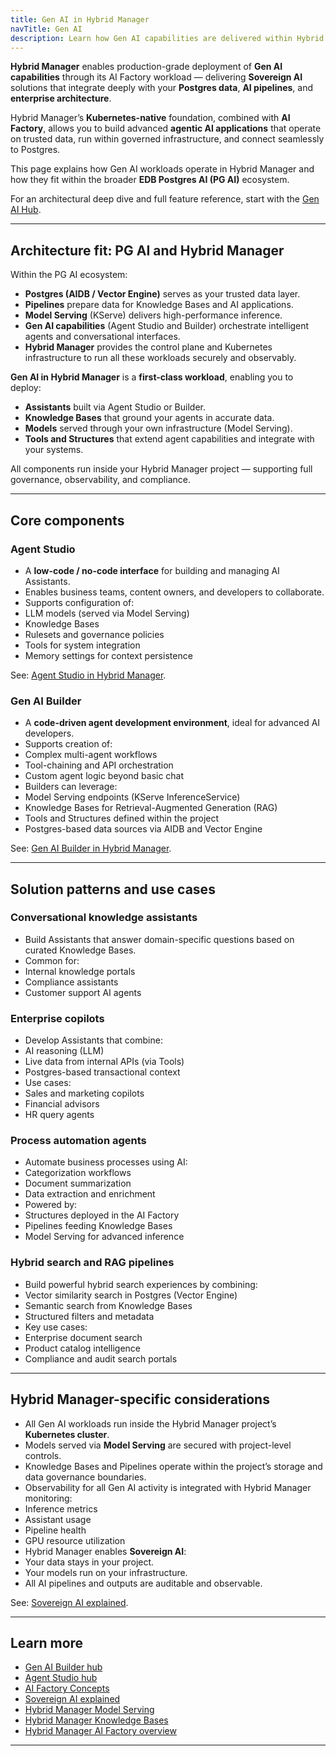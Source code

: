 ```yaml
---
title: Gen AI in Hybrid Manager
navTitle: Gen AI
description: Learn how Gen AI capabilities are delivered within Hybrid Manager (HCP AI Factory workload), including Agent Studio, Builder, and the broader PG AI architecture.
---
```



**Hybrid Manager** enables production-grade deployment of **Gen AI capabilities** through its AI Factory workload — delivering **Sovereign AI** solutions that integrate deeply with your **Postgres data**, **AI pipelines**, and **enterprise architecture**.

Hybrid Manager’s **Kubernetes-native** foundation, combined with **AI Factory**, allows you to build advanced **agentic AI applications** that operate on trusted data, run within governed infrastructure, and connect seamlessly to Postgres.

This page explains how Gen AI workloads operate in Hybrid Manager and how they fit within the broader **EDB Postgres AI (PG AI)** ecosystem.

For an architectural deep dive and full feature reference, start with the [Gen AI Hub](/edb-postgres-ai/ai-factory/gen-ai).

---

## Architecture fit: PG AI and Hybrid Manager

Within the PG AI ecosystem:

- **Postgres (AIDB / Vector Engine)** serves as your trusted data layer.
- **Pipelines** prepare data for Knowledge Bases and AI applications.
- **Model Serving** (KServe) delivers high-performance inference.
- **Gen AI capabilities** (Agent Studio and Builder) orchestrate intelligent agents and conversational interfaces.
- **Hybrid Manager** provides the control plane and Kubernetes infrastructure to run all these workloads securely and observably.

**Gen AI in Hybrid Manager** is a **first-class workload**, enabling you to deploy:

- **Assistants** built via Agent Studio or Builder.
- **Knowledge Bases** that ground your agents in accurate data.
- **Models** served through your own infrastructure (Model Serving).
- **Tools and Structures** that extend agent capabilities and integrate with your systems.

All components run inside your Hybrid Manager project — supporting full governance, observability, and compliance.

---

## Core components

### Agent Studio

- A **low-code / no-code interface** for building and managing AI Assistants.
- Enables business teams, content owners, and developers to collaborate.
- Supports configuration of:
- LLM models (served via Model Serving)
- Knowledge Bases
- Rulesets and governance policies
- Tools for system integration
- Memory settings for context persistence

See: [Agent Studio in Hybrid Manager](./agent-studio).

### Gen AI Builder

- A **code-driven agent development environment**, ideal for advanced AI developers.
- Supports creation of:
- Complex multi-agent workflows
- Tool-chaining and API orchestration
- Custom agent logic beyond basic chat
- Builders can leverage:
- Model Serving endpoints (KServe InferenceService)
- Knowledge Bases for Retrieval-Augmented Generation (RAG)
- Tools and Structures defined within the project
- Postgres-based data sources via AIDB and Vector Engine

See: [Gen AI Builder in Hybrid Manager](./builder).

---

## Solution patterns and use cases

### Conversational knowledge assistants

- Build Assistants that answer domain-specific questions based on curated Knowledge Bases.
- Common for:
- Internal knowledge portals
- Compliance assistants
- Customer support AI agents

### Enterprise copilots

- Develop Assistants that combine:
- AI reasoning (LLM)
- Live data from internal APIs (via Tools)
- Postgres-based transactional context
- Use cases:
- Sales and marketing copilots
- Financial advisors
- HR query agents

### Process automation agents

- Automate business processes using AI:
- Categorization workflows
- Document summarization
- Data extraction and enrichment
- Powered by:
- Structures deployed in the AI Factory
- Pipelines feeding Knowledge Bases
- Model Serving for advanced inference

### Hybrid search and RAG pipelines

- Build powerful hybrid search experiences by combining:
- Vector similarity search in Postgres (Vector Engine)
- Semantic search from Knowledge Bases
- Structured filters and metadata
- Key use cases:
- Enterprise document search
- Product catalog intelligence
- Compliance and audit search portals

---

## Hybrid Manager-specific considerations

- All Gen AI workloads run inside the Hybrid Manager project’s **Kubernetes cluster**.
- Models served via **Model Serving** are secured with project-level controls.
- Knowledge Bases and Pipelines operate within the project’s storage and data governance boundaries.
- Observability for all Gen AI activity is integrated with Hybrid Manager monitoring:
- Inference metrics
- Assistant usage
- Pipeline health
- GPU resource utilization
- Hybrid Manager enables **Sovereign AI**:
- Your data stays in your project.
- Your models run on your infrastructure.
- All AI pipelines and outputs are auditable and observable.

See: [Sovereign AI explained](/edb-postgres-ai/ai-factory/learn/explained/sovereign-ai).

---

## Learn more

- [Gen AI Builder hub](/edb-postgres-ai/ai-factory/gen-ai/builder)
- [Agent Studio hub](/edb-postgres-ai/ai-factory/gen-ai/agent-studio)
- [AI Factory Concepts](/edb-postgres-ai/ai-factory/learn/explained/ai-factory-concepts)
- [Sovereign AI explained](/edb-postgres-ai/ai-factory/learn/explained/sovereign-ai)
- [Hybrid Manager Model Serving](../model/serving)
- [Hybrid Manager Knowledge Bases](../pipeline/knowledge-base)
- [Hybrid Manager AI Factory overview](..)

---

